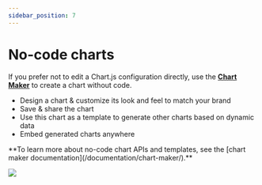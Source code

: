 ```yaml
---
sidebar_position: 7
---
```



# No-code charts

If you prefer not to edit a Chart.js configuration directly, use the **[Chart Maker](https://quickchart.io/chart-maker/)** to create a chart without code.

- Design a chart & customize its look and feel to match your brand
- Save & share the chart
- Use this chart as a template to generate other charts based on dynamic data
- Embed generated charts anywhere

<Admonition type="tip">
  **To learn more about no-code chart APIs and templates, see the [chart maker
  documentation](/documentation/chart-maker/).**
</Admonition>

<Image
  src={ChartMakerImage}
  caption="The no-code chart builder generates a special endpoint that generates charts based on your specification."
/>

